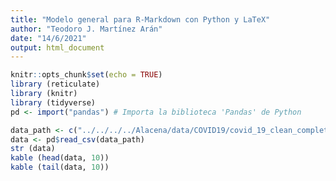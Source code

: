 ```yaml
---
title: "Modelo general para R-Markdown con Python y LaTeX"
author: "Teodoro J. Martínez Arán"
date: "14/6/2021"
output: html_document
---
```


```r
knitr::opts_chunk$set(echo = TRUE)
library (reticulate)
library (knitr)
library (tidyverse)
pd <- import("pandas") # Importa la biblioteca 'Pandas' de Python
```

```r
data_path <- c("../../../../Alacena/data/COVID19/covid_19_clean_complete.csv")
data <- pd$read_csv(data_path)
str (data)
kable (head(data, 10))
kable (tail(data, 10))

```

